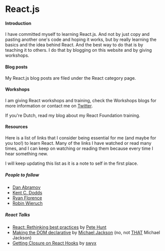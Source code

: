 

# React.js

#### Introduction

I have committed myself to learning React.js. And not by just copy and pasting another one's code
and hoping it works, but by really learning the basics and the idea behind React. And the best way
to do that is by teaching it to others. I do that by blogging on this website and by giving workshops.

#### Blog posts

My React.js blog posts are filed under the <Link to="/categories/react">React category</Link> page.

#### Workshops

I am giving React workshops and training, check the <Link to="/categories/workshops">Workshops blogs</Link>
for more information or contact me on <a href="https://twitter.com/bouwe">Twitter</a>.

If you're Dutch, read my blog about my <Link to="/ik-geef-een-react-foundation-training">React Foundation training</Link>.

#### Resources

Here is a list of links that I consider being essential for me (and maybe for you too!) to learn React.
Many of the links I have watched or read many times, and I can keep on watching or reading them because
every time I hear something new.

I will keep updating this list as it is a note to self in the first place.

##### People to follow

- [Dan Abramov]
- [Kent C. Dodds]
- [Ryan Florence]
- [Robin Wieruch]

[dan abramov]: https://overreacted.io
[kent c. dodds]: https://kentcdodds.com
[ryan florence]: https://ryanflorence.com
[robin wieruch]: https://www.robinwieruch.de

##### React Talks

- [React: Rethinking best practices] by [Pete Hunt]
- [Making the DOM declarative] by [Michael Jackson] (no, not [THAT] Michael Jackson)
- [Getting Closure on React Hooks] by [swyx]

[react: rethinking best practices]: https://youtu.be/x7cQ3mrcKaY
[pete hunt]: https://twitter.com/floydophone
[getting closure on react hooks]: https://youtu.be/KJP1E-Y-xyo
[swyx]: https://twitter.com/swyx
[making the dom declarative]: https://www.youtube.com/watch?v=vyO5wKHlWZg
[michael jackson]: https://twitter.com/mjackson
[that]: https://michaeljackson.com
